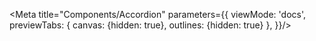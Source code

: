 
<Meta
  title="Components/Accordion"
  parameters={{
    viewMode: 'docs',
    previewTabs: {
      canvas: {hidden: true},
      outlines: {hidden: true}
    },
  }}/>

<AccordionPage/>
